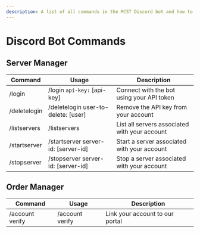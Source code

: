 ---
description: A list of all commands in the MCST Discord bot and how to use them.
---

# Discord Bot Commands

## Server Manager

|Command|Usage|Description|
|-------|---|---|
|/login|/login `api-key:` [api-key]|Connect with the bot using your API token|
|/deletelogin|/deletelogin user-to-delete: [user]|Remove the API key from your account|
|/listservers|/listservers|List all servers associated with your account|
|/startserver|/startserver server-id: [server-id]|Start a server associated with your account|
|/stopserver|/stopserver server-id: [server-id]|Stop a server associated with your account|

## Order Manager

|Command|Usage|Description|
|-|-|-|
|/account verify|/account verify|Link your account to our portal|
